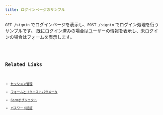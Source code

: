 ```yaml
---
title: ログインページのサンプル
---
```



`GET /signin` でログインページを表示し、`POST /signin` でログイン処理を行うサンプルです。
既にログイン済みの場合はユーザーの情報を表示し、未ログインの場合はフォームを表示します。

<Code code={sampleCode} lang="astro" title="src/pages/signin.astro" />
<Code code={formCode} lang="ts" title="src/forms/signIn.ts" />

## Related Links

- [セッション管理](../guides/session)
- [フォームとリクエストパラメータ](../guides/form_and_parameters)
- [Formオブジェクト](../guides/form-objects)
- [パスワード認証](../guides/password-authentication)

